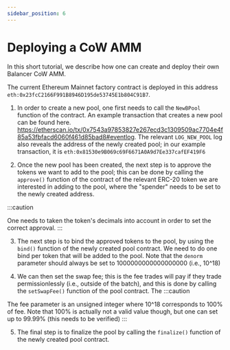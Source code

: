 ```yaml
---
sidebar_position: 6
---
```


# Deploying a CoW AMM

In this short tutorial, we describe how one can create and deploy their own Balancer CoW AMM.

The current Ethereum Mainnet factory contract is deployed in this address `eth:0x23fcC2166F991B8946D195de53745E1b804C91B7`.

1. In order to create a new pool, one first needs to call the `NewBPool` function of the contract. An example transaction that creates a new pool can be found here. https://etherscan.io/tx/0x7543a97853827e267ecd3c1309509ac7704e4f85a53fbfacd6060f461d85bad8#eventlog. The relevant `LOG_NEW_POOL` log also reveals the address of the newly created pool; in our example transaction, it is `eth:0x81530e9B069c69F6671A0A9d7Ee337cafEF419F6`

2. Once the new pool has been created, the next step is to approve the tokens we want to add to the pool; this can be done by calling the `approve()` function of the contract of the relevant ERC-20 token we are interested in adding to the pool, where the "spender" needs to be set to the newly created address.

:::caution

One needs to taken the token's decimals into account in order to set the correct approval.
:::


3. The next step is to bind the approved tokens to the pool, by using the `bind()` function of the newly created pool contract. We need to do one bind per token that will be added to the pool. Note that the `denorm` parameter should always be set to 1000000000000000000 (i.e., 10^18)


4. We can then set the swap fee; this is the fee trades will pay if they trade permissionlessly (i.e., outside of the batch), and this is done by calling the `setSwapFee()` function of the pool contract. The 
:::caution

The fee parameter is an unsigned integer where 10^18 corresponds to 100% of fee. Note that 100% is actually not a valid value though, but one can set up to 99.99% (this needs to be verified)
:::


5. The final step is to finalize the pool by calling the `finalize()` function of the newly created pool contract.

